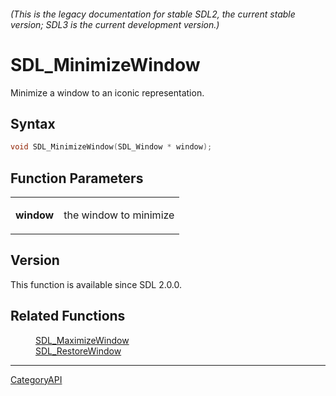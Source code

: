 ====== (This is the legacy documentation for stable SDL2, the current stable version; SDL3 is the current development version.) ======
= SDL_MinimizeWindow =

Minimize a window to an iconic representation.

== Syntax ==

<syntaxhighlight lang='c'>
void SDL_MinimizeWindow(SDL_Window * window);
</syntaxhighlight>

== Function Parameters ==

{|
|'''window'''
|the window to minimize
|}

== Version ==

This function is available since SDL 2.0.0.

== Related Functions ==

:[[SDL_MaximizeWindow]]
:[[SDL_RestoreWindow]]

----
[[CategoryAPI]]


